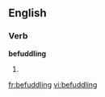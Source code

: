 
==English==

===Verb===
'''befuddling'''

# {{present participle of|[[befuddle]]}}

[[fr:befuddling]]
[[vi:befuddling]]